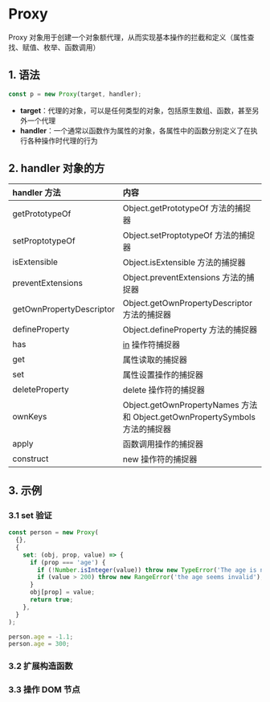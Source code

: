 # Proxy

Proxy 对象用于创建一个对象额代理，从而实现基本操作的拦截和定义（属性查找、赋值、枚举、函数调用）

## 1. 语法

```js
const p = new Proxy(target, handler);
```

- **target**：代理的对象，可以是任何类型的对象，包括原生数组、函数，甚至另外一个代理
- **handler**：一个通常以函数作为属性的对象，各属性中的函数分别定义了在执行各种操作时代理的行为

## 2. handler 对象的方

| handler 方法             | 内容                                                                                              |
| :----------------------- | :------------------------------------------------------------------------------------------------ |
| getPrototypeOf           | Object.getPrototypeOf 方法的捕捉器                                                                |
| setProptotypeOf          | Object.setProptotypeOf 方法的捕捉器                                                               |
| isExtensible             | Object.isExtensible 方法的捕捉器                                                                  |
| preventExtensions        | Object.preventExtensions 方法的捕捉器                                                             |
| getOwnPropertyDescriptor | Object.getOwnPropertyDescriptor 方法的捕捉器                                                      |
| defineProperty           | Object.defineProperty 方法的捕捉器                                                                |
| has                      | [in](https://developer.mozilla.org/zh-CN/docs/Web/JavaScript/Reference/Operators/in) 操作符捕捉器 |
| get                      | 属性读取的捕捉器                                                                                  |
| set                      | 属性设置操作的捕捉器                                                                              |
| deleteProperty           | delete 操作符的捕捉器                                                                             |
| ownKeys                  | Object.getOwnPropertyNames 方法和 Object.getOwnPropertySymbols 方法的捕捉器                       |
| apply                    | 函数调用操作的捕捉器                                                                              |
| construct                | new 操作符的捕捉器                                                                                |

## 3. 示例

### 3.1 set 验证

```js
const person = new Proxy(
  {},
  {
    set: (obj, prop, value) => {
      if (prop === 'age') {
        if (!Number.isInteger(value)) throw new TypeError('The age is not an integer');
        if (value > 200) throw new RangeError('the age seems invalid');
      }
      obj[prop] = value;
      return true;
    },
  }
);

person.age = -1.1;
person.age = 300;
```
### 3.2 扩展构造函数
### 3.3 操作 DOM 节点


